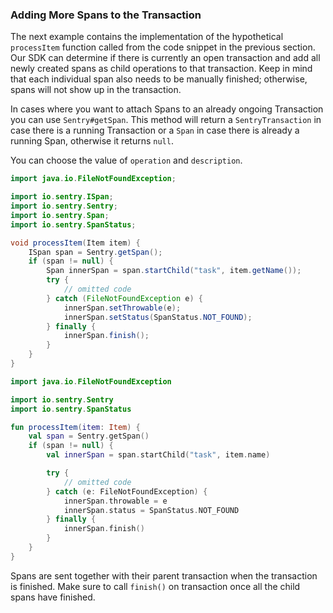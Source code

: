 ### Adding More Spans to the Transaction

The next example contains the implementation of the hypothetical `processItem` function called from the code snippet in the previous section. Our SDK can determine if there is currently an open transaction and add all newly created spans as child operations to that transaction. Keep in mind that each individual span also needs to be manually finished; otherwise, spans will not show up in the transaction.

In cases where you want to attach Spans to an already ongoing Transaction you can use `Sentry#getSpan`. This method will return a `SentryTransaction` in case there is a running Transaction or a `Span` in case there is already a running Span, otherwise it returns `null`.

You can choose the value of `operation` and `description`.

```java {tabTitle:Java}
import java.io.FileNotFoundException;

import io.sentry.ISpan;
import io.sentry.Sentry;
import io.sentry.Span;
import io.sentry.SpanStatus;

void processItem(Item item) {
    ISpan span = Sentry.getSpan();
    if (span != null) {
        Span innerSpan = span.startChild("task", item.getName());
        try {
            // omitted code
        } catch (FileNotFoundException e) {
            innerSpan.setThrowable(e);
            innerSpan.setStatus(SpanStatus.NOT_FOUND);
        } finally {
            innerSpan.finish();
        }
    }
}
```

```kotlin {tabTitle:Kotlin}
import java.io.FileNotFoundException

import io.sentry.Sentry
import io.sentry.SpanStatus

fun processItem(item: Item) {
    val span = Sentry.getSpan()
    if (span != null) {
        val innerSpan = span.startChild("task", item.name)

        try {
            // omitted code
        } catch (e: FileNotFoundException) {
            innerSpan.throwable = e
            innerSpan.status = SpanStatus.NOT_FOUND
        } finally {
            innerSpan.finish()
        }
    }
}
```

Spans are sent together with their parent transaction when the transaction is finished. Make sure to call `finish()` on transaction once all the child spans have finished.
